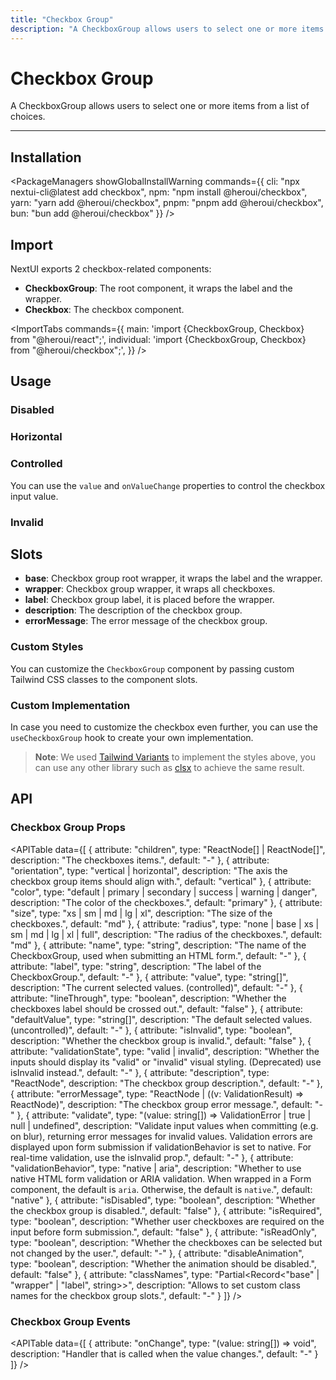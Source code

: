 ```yaml
---
title: "Checkbox Group"
description: "A CheckboxGroup allows users to select one or more items from a list of choices."
---
```



# Checkbox Group

A CheckboxGroup allows users to select one or more items from a list of choices.

<ComponentLinks component="checkbox" storybook="checkboxgroup" reactAriaHook="useCheckboxGroup" />

---

<CarbonAd/>

## Installation

<PackageManagers
  showGlobalInstallWarning
  commands={{
    cli: "npx nextui-cli@latest add checkbox",
    npm: "npm install @heroui/checkbox",
    yarn: "yarn add @heroui/checkbox",
    pnpm: "pnpm add @heroui/checkbox",
    bun: "bun add @heroui/checkbox"
  }}
/>


## Import

NextUI exports 2 checkbox-related components:

- **CheckboxGroup**: The root component, it wraps the label and the wrapper.
- **Checkbox**: The checkbox component.

<ImportTabs
  commands={{
    main: 'import {CheckboxGroup, Checkbox} from "@heroui/react";',
    individual: 'import {CheckboxGroup, Checkbox} from "@heroui/checkbox";',
  }}
/>

## Usage

<CodeDemo title="Usage" files={checkboxGroupContent.usage} />

### Disabled

<CodeDemo title="Disabled" files={checkboxGroupContent.disabled} />

### Horizontal

<CodeDemo title="Horizontal" files={checkboxGroupContent.horizontal} />

### Controlled

You can use the `value` and `onValueChange` properties to control the checkbox input value.

<CodeDemo title="Controlled" files={checkboxGroupContent.controlled} />

### Invalid

<CodeDemo title="Invalid" files={checkboxGroupContent.invalid} />

## Slots

- **base**: Checkbox group root wrapper, it wraps the label and the wrapper.
- **wrapper**: Checkbox group wrapper, it wraps all checkboxes.
- **label**: Checkbox group label, it is placed before the wrapper.
- **description**: The description of the checkbox group.
- **errorMessage**: The error message of the checkbox group.

### Custom Styles

You can customize the `CheckboxGroup` component by passing custom Tailwind CSS classes to the component slots.

<CodeDemo title="Custom Styles" files={checkboxGroupContent.customStyles} />

### Custom Implementation

In case you need to customize the checkbox even further, you can use the `useCheckboxGroup` hook to create your own implementation.

<CodeDemo title="Custom Implementation" files={checkboxGroupContent.customImplementation} />

> **Note**: We used [Tailwind Variants](https://www.tailwind-variants.org/) to implement the styles above, you can use any other library such as [clsx](https://www.npmjs.com/package/clsx) to achieve the same result.

<Spacer y={4} />

## API

### Checkbox Group Props

<APITable
  data={[
    {
      attribute: "children",
      type: "ReactNode[] | ReactNode[]",
      description: "The checkboxes items.",
      default: "-"
    },
    {
      attribute: "orientation",
      type: "vertical | horizontal",
      description: "The axis the checkbox group items should align with.",
      default: "vertical"
    },
    {
      attribute: "color",
      type: "default | primary | secondary | success | warning | danger",
      description: "The color of the checkboxes.",
      default: "primary"
    },
    {
      attribute: "size",
      type: "xs | sm | md | lg | xl",
      description: "The size of the checkboxes.",
      default: "md"
    },
    {
      attribute: "radius",
      type: "none | base | xs | sm | md | lg | xl | full",
      description: "The radius of the checkboxes.",
      default: "md"
    },
    {
      attribute: "name",
      type: "string",
      description: "The name of the CheckboxGroup, used when submitting an HTML form.",
      default: "-"
    },
    {
      attribute: "label",
      type: "string",
      description: "The label of the CheckboxGroup.",
      default: "-"
    },
    {
      attribute: "value",
      type: "string[]",
      description: "The current selected values. (controlled)",
      default: "-"
    },
    {
      attribute: "lineThrough",
      type: "boolean",
      description: "Whether the checkboxes label should be crossed out.",
      default: "false"
    },
    {
      attribute: "defaultValue",
      type: "string[]",
      description: "The default selected values. (uncontrolled)",
      default: "-"
    },
    {
      attribute: "isInvalid",
      type: "boolean",
      description: "Whether the checkbox group is invalid.",
      default: "false"
    },
    {
      attribute: "validationState",
      type: "valid | invalid",
      description: "Whether the inputs should display its \"valid\" or \"invalid\" visual styling. (Deprecated) use isInvalid instead.",
      default: "-"
    },
    {
      attribute: "description",
      type: "ReactNode",
      description: "The checkbox group description.",
      default: "-"
    },
    {
      attribute: "errorMessage",
      type: "ReactNode | ((v: ValidationResult) => ReactNode)",
      description: "The checkbox group error message.",
      default: "-"
    },
    {
      attribute: "validate",
      type: "(value: string[]) => ValidationError | true | null | undefined",
      description: "Validate input values when committing (e.g. on blur), returning error messages for invalid values. Validation errors are displayed upon form submission if validationBehavior is set to native. For real-time validation, use the isInvalid prop.",
      default: "-"
    },
    {
      attribute: "validationBehavior",
      type: "native | aria",
      description: "Whether to use native HTML form validation or ARIA validation. When wrapped in a Form component, the default is `aria`. Otherwise, the default is `native`.",
      default: "native"
    },
    {
      attribute: "isDisabled",
      type: "boolean",
      description: "Whether the checkbox group is disabled.",
      default: "false"
    },
    {
      attribute: "isRequired",
      type: "boolean",
      description: "Whether user checkboxes are required on the input before form submission.",
      default: "false"
    },
    {
      attribute: "isReadOnly",
      type: "boolean",
      description: "Whether the checkboxes can be selected but not changed by the user.",
      default: "-"
    },
    {
      attribute: "disableAnimation",
      type: "boolean",
      description: "Whether the animation should be disabled.",
      default: "false"
    },
    {
      attribute: "classNames",
      type: "Partial<Record<\"base\" | \"wrapper\" | \"label\", string>>",
      description: "Allows to set custom class names for the checkbox group slots.",
      default: "-"
    }
  ]}
/>

### Checkbox Group Events

<APITable
  data={[
    {
      attribute: "onChange",
      type: "(value: string[]) => void",
      description: "Handler that is called when the value changes.",
      default: "-"
    }
  ]}
/>
